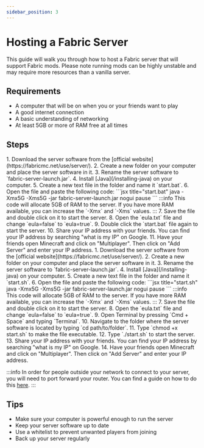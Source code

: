 ```yaml
---
sidebar_position: 3
---
```


# Hosting a Fabric Server
This guide will walk you through how to host a Fabric server that will support Fabric mods. Please note running mods can be highly unstable and may require more resources than a vanilla server.

## Requirements
- A computer that will be on when you or your friends want to play
- A good internet connection
- A basic understanding of networking
- At least 5GB or more of RAM free at all times

## Steps
<OSTabs showLinux={false}>
<TabItem value="windows" label="Windows">
1. Download the server software from the [official website](https://fabricmc.net/use/server/).
2. Create a new folder on your computer and place the server software in it.
3. Rename the server software to `fabric-server-launch.jar`.
4. Install [Java](/installing-java) on your computer.
5. Create a new text file in the folder and name it `start.bat`.
6. Open the file and paste the following code:
```jsx title="start.bat"
java -Xmx5G -Xms5G -jar fabric-server-launch.jar nogui
pause
```
:::info
This code will allocate 5GB of RAM to the server. If you have more RAM available, you can increase the `-Xmx` and `-Xms` values.
:::
7. Save the file and double click on it to start the server.
8. Open the `eula.txt` file and change `eula=false` to `eula=true`.
9. Double click the `start.bat` file again to start the server.
10. Share your IP address with your friends. You can find your IP address by searching "what is my IP" on Google.
11. Have your friends open Minecraft and click on "Multiplayer". Then click on "Add Server" and enter your IP address.
</TabItem>
<TabItem value="mac" label="MacOS/Linux">
1. Download the server software from the [official website](https://fabricmc.net/use/server/).
2. Create a new folder on your computer and place the server software in it.
3. Rename the server software to `fabric-server-launch.jar`.
4. Install [Java](/installing-java) on your computer.
5. Create a new text file in the folder and name it `start.sh`.
6. Open the file and paste the following code:
```jsx title="start.sh"
java -Xmx5G -Xms5G -jar fabric-server-launch.jar nogui
pause
```
:::info
This code will allocate 5GB of RAM to the server. If you have more RAM available, you can increase the `-Xmx` and `-Xms` values.
:::
7. Save the file and double click on it to start the server.
8. Open the `eula.txt` file and change `eula=false` to `eula=true`.
9. Open Terminal by pressing `Cmd + Space` and typing `Terminal`.
10. Navigate to the folder where the server software is located by typing `cd path/to/folder`.
11. Type `chmod +x start.sh` to make the file executable.
12. Type `./start.sh` to start the server.
13. Share your IP address with your friends. You can find your IP address by searching "what is my IP" on Google.
14. Have your friends open Minecraft and click on "Multiplayer". Then click on "Add Server" and enter your IP address.
</TabItem>
</OSTabs>

:::info
In order for people outside your network to connect to your server, you will need to port forward your router. You can find a guide on how to do this [here](https://portforward.com/how-to-port-forward/).
:::

## Tips
- Make sure your computer is powerful enough to run the server
- Keep your server software up to date
- Use a whitelist to prevent unwanted players from joining
- Back up your server regularly